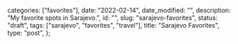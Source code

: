 
  categories: ["favorites"],
  date: "2022-02-14",
  date_modified: "",
  description: "My favorite spots in Sarajevo.",
  id: "",
  slug: "sarajevo-favorites",
  status: "draft",
  tags: ["sarajevo", "favorites", "travel"],
  title: "Sarajevo Favorites",
  type: "post",
};


<Spots id="sarajevo" />
